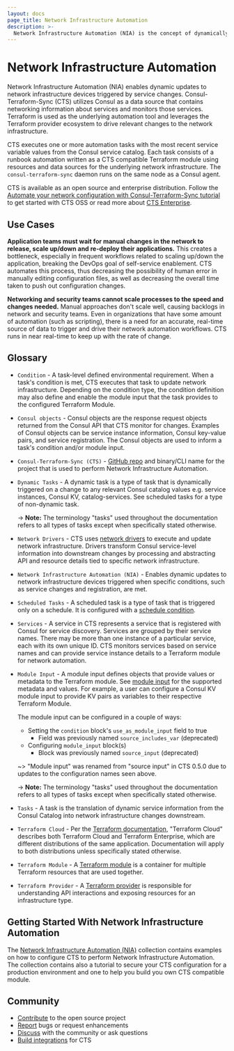 ```yaml
---
layout: docs
page_title: Network Infrastructure Automation
description: >-
  Network Infrastructure Automation (NIA) is the concept of dynamically updating infrastructure devices triggered by service changes. Consul-Terraform-Sync is a tool that performs NIA and utilizes Consul as a data source that contains networking information about services and monitors those services. Terraform is used as the underlying automation tool and leverages the Terraform provider ecosystem to drive relevant changes to the network infrastructure.
---
```


# Network Infrastructure Automation

Network Infrastructure Automation (NIA) enables dynamic updates to network infrastructure devices triggered by service changes. Consul-Terraform-Sync (CTS) utilizes Consul as a data source that contains networking information about services and monitors those services. Terraform is used as the underlying automation tool and leverages the Terraform provider ecosystem to drive relevant changes to the network infrastructure.

CTS executes one or more automation tasks with the most recent service variable values from the Consul service catalog. Each task consists of a runbook automation written as a CTS compatible Terraform module using resources and data sources for the underlying network infrastructure. The `consul-terraform-sync` daemon runs on the same node as a Consul agent.

CTS is available as an open source and enterprise distribution. Follow the [Automate your network configuration with Consul-Terraform-Sync tutorial](/consul/tutorials/network-infrastructure-automation/consul-terraform-sync-intro?utm_source=docs) to get started with CTS OSS or read more about [CTS Enterprise](/consul/docs/nia/enterprise).

## Use Cases

**Application teams must wait for manual changes in the network to release, scale up/down and re-deploy their applications.** This creates a bottleneck, especially in frequent workflows related to scaling up/down the application, breaking the DevOps goal of self-service enablement. CTS automates this process, thus decreasing the possibility of human error in manually editing configuration files, as well as decreasing the overall time taken to push out configuration changes.

**Networking and security teams cannot scale processes to the speed and changes needed.** Manual approaches don't scale well, causing backlogs in network and security teams. Even in organizations that have some amount of automation (such as scripting), there is a need for an accurate, real-time source of data to trigger and drive their network automation workflows. CTS runs in near real-time to keep up with the rate of change.

## Glossary

- `Condition` - A task-level defined environmental requirement. When a task's condition is met, CTS executes that task to update network infrastructure. Depending on the condition type, the condition definition may also define and enable the module input that the task provides to the configured Terraform Module.

- `Consul objects` - Consul objects are the response request objects returned from the Consul API that CTS monitor for changes. Examples of Consul objects can be service instance information, Consul key-value pairs, and service registration. The Consul objects are used to inform a task's condition and/or module input.

- `Consul-Terraform-Sync (CTS)` - [GitHub repo](https://github.com/hashicorp/consul-terraform-sync) and binary/CLI name for the project that is used to perform Network Infrastructure Automation.

- `Dynamic Tasks` - A dynamic task is a type of task that is dynamically triggered on a change to any relevant Consul catalog values e.g. service instances, Consul KV, catalog-services. See scheduled tasks for a type of non-dynamic task.

  -> **Note:** The terminology "tasks" used throughout the documentation refers to all types of tasks except when specifically stated otherwise.

- `Network Drivers` - CTS uses [network drivers](/docs/nia/network-drivers) to execute and update network infrastructure. Drivers transform Consul service-level information into downstream changes by processing and abstracting API and resource details tied to specific network infrastructure.

- `Network Infrastructure Automation (NIA)` - Enables dynamic updates to network infrastructure devices triggered when specific conditions, such as service changes and registration, are met.

- `Scheduled Tasks` - A scheduled task is a type of task that is triggered only on a schedule. It is configured with a [schedule condition](/docs/nia/configuration#schedule-condition).

- `Services` - A service in CTS represents a service that is registered with Consul for service discovery. Services are grouped by their service names. There may be more than one instance of a particular service, each with its own unique ID. CTS monitors services based on service names and can provide service instance details to a Terraform module for network automation.

- `Module Input` - A module input defines objects that provide values or metadata to the Terraform module. See [module input](/docs/nia/terraform-modules#module-input) for the supported metadata and values. For example, a user can configure a Consul KV module input to provide KV pairs as variables to their respective Terraform Module.

  The module input can be configured in a couple of ways:
  - Setting the `condition` block's `use_as_module_input` field to true
    - Field was previously named `source_includes_var` (deprecated)
  - Configuring `module_input` block(s)
    - Block was previously named `source_input` (deprecated)

  ~> "Module input" was renamed from "source input" in CTS 0.5.0 due to updates to the configuration names seen above.

  -> **Note:** The terminology "tasks" used throughout the documentation refers to all types of tasks except when specifically stated otherwise.

- `Tasks` - A task is the translation of dynamic service information from the Consul Catalog into network infrastructure changes downstream.

- `Terraform Cloud` - Per the [Terraform documentation](httphttps://www.terraform.io/cloud-docs), "Terraform Cloud" describes both Terraform Cloud and Terraform Enterprise, which are different distributions of the same application. Documentation will apply to both distributions unless specifically stated otherwise.

- `Terraform Module` - A [Terraform module](https://www.terraform.io/language/modules) is a container for multiple Terraform resources that are used together.

- `Terraform Provider` - A [Terraform provider](https://www.terraform.io/language/providers) is responsible for understanding API interactions and exposing resources for an infrastructure type.

## Getting Started With Network Infrastructure Automation

The [Network Infrastructure Automation (NIA)](https://learn.hashicorp.com/collections/consul/network-infrastructure-automation?utm_source=docs)
collection contains examples on how to configure CTS to
perform Network Infrastructure Automation. The collection contains also a
tutorial to secure your CTS configuration for a production
environment and one to help you build you own CTS compatible
module.

## Community

- [Contribute](https://github.com/hashicorp/consul-terraform-sync) to the open source project
- [Report](https://github.com/hashicorp/consul-terraform-sync/issues) bugs or request enhancements
- [Discuss](https://discuss.hashicorp.com/tags/c/consul/29/consul-terraform-sync) with the community or ask questions
- [Build integrations](/docs/nia/terraform-modules) for CTS
